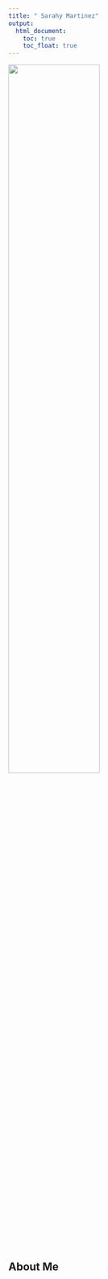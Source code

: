 ```yaml
---
title: " Sarahy Martinez"
output: 
  html_document:
    toc: true
    toc_float: true
---
```


<img src="images/Martinez-Sarahy.jpg" style="width:60%">

## About Me

